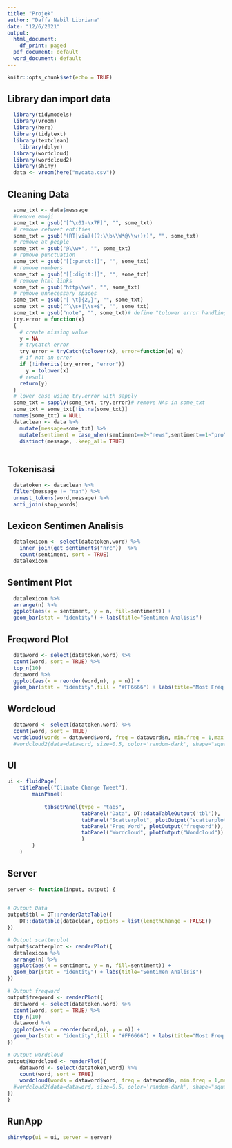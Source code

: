 ---
title: "Projek"
author: "Daffa Nabil Libriana"
date: "12/6/2021"
output:
  html_document:
    df_print: paged
  pdf_document: default
  word_document: default
---

```{r setup, include=FALSE}
knitr::opts_chunk$set(echo = TRUE)
```

## Library dan import data

```{r}
  library(tidymodels)
  library(vroom)
  library(here)
  library(tidytext)
  library(textclean)
	library(dplyr)
  library(wordcloud)
  library(wordcloud2)
  library(shiny)
  data <- vroom(here("mydata.csv"))
```

## Cleaning Data

```{r}
  some_txt <- data$message
  #remove emoji
  some_txt = gsub("[^\x01-\x7F]", "", some_txt)
  # remove retweet entities
  some_txt = gsub("(RT|via)((?:\\b\\W*@\\w+)+)", "", some_txt)
  # remove at people
  some_txt = gsub("@\\w+", "", some_txt)
  # remove punctuation
  some_txt = gsub("[[:punct:]]", "", some_txt)
  # remove numbers
  some_txt = gsub("[[:digit:]]", "", some_txt)
  # remove html links
  some_txt = gsub("http\\w+", "", some_txt)
  # remove unnecessary spaces
  some_txt = gsub("[ \t]{2,}", "", some_txt)
  some_txt = gsub("^\\s+|\\s+$", "", some_txt)
  some_txt = gsub("note", "", some_txt)# define "tolower error handling" function 
  try.error = function(x)
  {
    # create missing value
    y = NA
    # tryCatch error
    try_error = tryCatch(tolower(x), error=function(e) e)
    # if not an error
    if (!inherits(try_error, "error"))
      y = tolower(x)
    # result
    return(y)
  }
  # lower case using try.error with sapply 
  some_txt = sapply(some_txt, try.error)# remove NAs in some_txt
  some_txt = some_txt[!is.na(some_txt)]
  names(some_txt) = NULL
  dataclean <- data %>%
    mutate(message=some_txt) %>%
    mutate(sentiment = case_when(sentiment==2~"news",sentiment==1~"pro",sentiment==0~"neutral",sentiment==-1~"anti")) %>%
    distinct(message, .keep_all= TRUE)
  
```

## Tokenisasi

```{r}
  datatoken <- dataclean %>%
  filter(message != "nan") %>%
  unnest_tokens(word,message) %>%
  anti_join(stop_words)
```

## Lexicon Sentimen Analisis

```{r}
  datalexicon <- select(datatoken,word) %>% 
    inner_join(get_sentiments("nrc"))  %>%
    count(sentiment, sort = TRUE)
  datalexicon
```

## Sentiment Plot

```{r}
  datalexicon %>%
  arrange(n) %>%
  ggplot(aes(x = sentiment, y = n, fill=sentiment)) +
  geom_bar(stat = "identity") + labs(title="Sentimen Analisis")
```

## Freqword Plot

```{r}
  dataword <- select(datatoken,word) %>%
  count(word, sort = TRUE) %>%
  top_n(10)
  dataword %>%
  ggplot(aes(x = reorder(word,n), y = n)) +
  geom_bar(stat = "identity",fill = "#FF6666") + labs(title="Most Freq Word")
```

## Wordcloud

```{r}
  dataword <- select(datatoken,word) %>%
  count(word, sort = TRUE)
  wordcloud(words = dataword$word, freq = dataword$n, min.freq = 1,max.words=100, random.order=FALSE, rot.per=0.1, colors=brewer.pal(8, "Dark2"))
  #wordcloud2(data=dataword, size=0.5, color='random-dark', shape="square")
```

## UI

```{r}
ui <- fluidPage(
    titlePanel("Climate Change Tweet"),
        mainPanel(
            
            tabsetPanel(type = "tabs",
                        tabPanel("Data", DT::dataTableOutput('tbl')),
                        tabPanel("Scatterplot", plotOutput("scatterplot")),
                        tabPanel("Freq Word", plotOutput("freqword")), 
                        tabPanel("Wordcloud", plotOutput("Wordcloud"))
                        )
        )
    )
```

## Server

```{r}
server <- function(input, output) {
    

# Output Data
output$tbl = DT::renderDataTable({
    DT::datatable(dataclean, options = list(lengthChange = FALSE))
})

# Output scatterplot  
output$scatterplot <- renderPlot({
  datalexicon %>%
  arrange(n) %>%
  ggplot(aes(x = sentiment, y = n, fill=sentiment)) +
  geom_bar(stat = "identity") + labs(title="Sentimen Analisis")
})

# Output freqword  
output$freqword <- renderPlot({
  dataword <- select(datatoken,word) %>%
  count(word, sort = TRUE) %>%
  top_n(10)
  dataword %>%
  ggplot(aes(x = reorder(word,n), y = n)) +
  geom_bar(stat = "identity",fill = "#FF6666") + labs(title="Most Freq Word")
})

# Output wordcloud
output$Wordcloud <- renderPlot({
    dataword <- select(datatoken,word) %>%
    count(word, sort = TRUE)
    wordcloud(words = dataword$word, freq = dataword$n, min.freq = 1,max.words=100, random.order=FALSE, rot.per=0.1, colors=brewer.pal(8, "Dark2"))
  #wordcloud2(data=dataword, size=0.5, color='random-dark', shape="square")
})
}
```

## RunApp

```{r}
shinyApp(ui = ui, server = server)
```